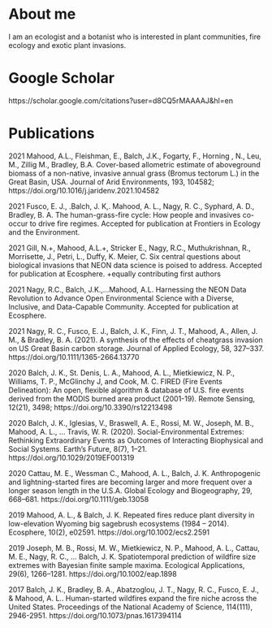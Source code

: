 
# About me

I am an ecologist and a botanist who is interested in plant communities, fire ecology and exotic plant invasions.

# Google Scholar

https://scholar.google.com/citations?user=d8CQ5rMAAAAJ&hl=en

# Publications

2021   Mahood, A.L., Fleishman, E., Balch, J.K., Fogarty, F., Horning , N., Leu, M., Zillig M., Bradley, B.A. Cover-based allometric estimate of aboveground biomass of a non-native, invasive annual grass (Bromus tectorum L.) in the Great Basin, USA. Journal of Arid Environments, 193, 104582; https://doi.org/10.1016/j.jaridenv.2021.104582

2021    Fusco, E. J., .Balch, J. K,. Mahood, A. L., Nagy, R. C., Syphard, A. D., Bradley, B. A. The human-grass-fire cycle: How people and invasives co-occur to drive fire regimes. Accepted for publication at Frontiers in Ecology and the Environment.

2021    Gill, N.+, Mahood, A.L.+, Stricker E., Nagy, R.C., Muthukrishnan, R., Morrisette, J., Petri, L., Duffy, K. Meier, C. Six central questions about biological invasions that NEON data science is poised to address. Accepted for publication at Ecosphere. +equally contributing first authors

2021    Nagy, R.C., Balch, J.K.,...Mahood, A.L. Harnessing the NEON Data Revolution to Advance Open Environmental Science with a Diverse, Inclusive, and Data-Capable Community. Accepted for publication at Ecosphere.

2021    Nagy, R. C., Fusco, E. J., Balch, J. K., Finn, J. T., Mahood, A., Allen, J. M., & Bradley, B. A. (2021). A synthesis of the effects of cheatgrass invasion on US Great Basin carbon storage. Journal of Applied Ecology, 58, 327–337. https://doi.org/10.1111/1365-2664.13770

2020    Balch, J. K., St. Denis, L. A., Mahood, A. L.,  Mietkiewicz, N. P., Williams, T. P., McGlinchy J, and Cook, M. C. FIRED (Fire Events Delineation): An open, flexible algorithm & database of U.S. fire events derived from the MODIS burned area product (2001-19). Remote Sensing, 12(21), 3498; https://doi.org/10.3390/rs12213498

2020    Balch, J. K., Iglesias, V., Braswell, A. E., Rossi, M. W., Joseph, M. B., Mahood, A. L., … Travis, W. R. (2020). Social-Environmental Extremes: Rethinking Extraordinary Events as Outcomes of Interacting Biophysical and Social Systems. Earth’s Future, 8(7), 1–21. https://doi.org/10.1029/2019EF001319

2020    Cattau, M. E., Wessman C., Mahood, A. L., Balch, J. K. Anthropogenic and lightning-started fires are becoming larger and more frequent over a longer season length in the U.S.A. Global Ecology and Biogeography, 29, 668–681.
    https://doi.org/10.1111/geb.13058

2019    Mahood, A. L., & Balch, J. K. Repeated fires reduce plant diversity in low-elevation Wyoming big sagebrush ecosystems (1984 – 2014). Ecosphere, 10(2), e02591. https://doi.org/10.1002/ecs2.2591

2019    Joseph, M. B., Rossi, M. W., Mietkiewicz, N. P., Mahood, A. L., Cattau, M. E., Nagy, R. C., … Balch, J. K. Spatiotemporal prediction of wildfire size extremes with Bayesian finite sample maxima. Ecological Applications, 29(6), 1266–1281. https://doi.org/10.1002/eap.1898

2017    Balch, J. K., Bradley, B. A., Abatzoglou, J. T., Nagy, R. C., Fusco, E. J., & Mahood, A. L.. Human-started wildfires expand the fire niche across the United States. Proceedings of the National Academy of Science, 114(111), 2946-2951. https://doi.org/10.1073/pnas.1617394114
